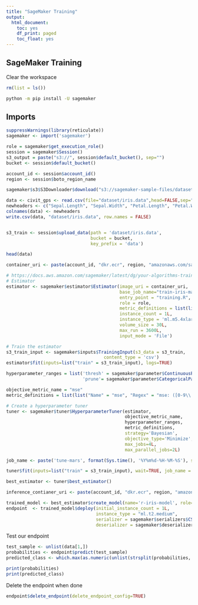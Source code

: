 ```yaml
---
title: "SageMaker Training"
output:
  html_document:
    toc: yes
    df_print: paged
    toc_float: yes
---
```


## SageMaker Training

Clear the workspace
```r
rm(list = ls())
```

```bash
python -m pip install -U sagemaker
```

## Imports
```r
suppressWarnings(library(reticulate))
sagemaker <- import('sagemaker')

role = sagemaker$get_execution_role()
session = sagemaker$Session()
s3_output = paste("s3://", session$default_bucket(), sep="")
bucket <- session$default_bucket()

account_id <- session$account_id()
region <- session$boto_region_name
```

```r
sagemaker$s3$S3Downloader$download("s3://sagemaker-sample-files/datasets/tabular/iris/iris.data","dataset")

data <- civit_gps <- read.csv(file="dataset/iris.data",head=FALSE,sep=",")
newheaders <- c("Sepal.Length", "Sepal.Width", "Petal.Length", "Petal.Width", "Species")
colnames(data) <- newheaders
write.csv(data, "dataset/iris.data", row.names = FALSE)


s3_train <- session$upload_data(path = 'dataset/iris.data',
                                bucket = bucket,
                                key_prefix = 'data')
```

```r
head(data)
```

```r
container_uri <- paste(account_id, "dkr.ecr", region, "amazonaws.com/sagemaker-r-training:1.0", sep=".")

# https://docs.aws.amazon.com/sagemaker/latest/dg/your-algorithms-training-algo-dockerfile.html
# Estimator
estimator <- sagemaker$estimator$Estimator(image_uri = container_uri,
                                           base_job_name="train-iris-mars",
                                           entry_point = "training.R",
                                           role = role,
                                           metric_definitions = list(list("Name" = "mse", "Regex" = "mse: ([0-9\\.]+)")),
                                           instance_count = 1L,
                                           instance_type = 'ml.m5.4xlarge',
                                           volume_size = 30L,
                                           max_run = 3600L,
                                           input_mode = 'File')
```

```r
# Train the estimator
s3_train_input <- sagemaker$inputs$TrainingInput(s3_data = s3_train,
                                     content_type = 'csv')
estimator$fit(inputs=list("train" = s3_train_input), logs=TRUE)
```


```r
hyperparameter_ranges = list('thresh' = sagemaker$parameter$ContinuousParameter(0.001, 0.01),
                             'prune'= sagemaker$parameter$CategoricalParameter(list(TRUE, FALSE)))

objective_metric_name = "mse"
metric_definitions = list(list("Name" = "mse", "Regex" = "mse: ([0-9\\.]+)"))

# Create a hyperparameter tuner
tuner <- sagemaker$tuner$HyperparameterTuner(estimator,
                                             objective_metric_name,
                                             hyperparameter_ranges,
                                             metric_definitions,
                                             strategy='Bayesian',
                                             objective_type='Minimize',
                                             max_jobs=4L,
                                             max_parallel_jobs=2L)

job_name <- paste('tune-mars', format(Sys.time(), '%Y%m%d-%H-%M-%S'), sep = '-')

tuner$fit(inputs=list("train" = s3_train_input), wait=TRUE, job_name = job_name)
```

```r
best_estimator <- tuner$best_estimator()
```



```r
inference_contianer_uri <- paste(account_id, "dkr.ecr", region, "amazonaws.com/sagemaker-r-inference:1.0", sep=".")

trained_model <- best_estimator$create_model(name='r-iris-model', role=role, image_uri = container_uri)
endpoint  <- trained_model$deploy(initial_instance_count = 1L,
                                  instance_type = "ml.t2.medium",
                                  serializer = sagemaker$serializers$CSVSerializer(content_type='text/csv'),
                                  deserializer = sagemaker$deserializers$JSONDeserializer())
```

Test our endpoint
```r
test_sample <- unlist(data[1,])
probabilities <- endpoint$predict(test_sample)
predicted_class <- which.max(as.numeric(unlist(strsplit(probabilities, ","))))

print(probabilities)
print(predicted_class)
```

Delete the endpoint when done
```r
endpoint$delete_endpoint(delete_endpoint_config=TRUE)
```
